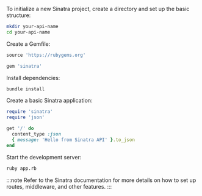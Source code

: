 To initialize a new Sinatra project, create a directory and set up the basic structure:

```bash
mkdir your-api-name
cd your-api-name
```

Create a Gemfile:

```ruby title="Gemfile"
source 'https://rubygems.org'

gem 'sinatra'
```

Install dependencies:

```bash
bundle install
```

Create a basic Sinatra application:

```ruby title="app.rb"
require 'sinatra'
require 'json'

get '/' do
  content_type :json
  { message: 'Hello from Sinatra API' }.to_json
end
```

Start the development server:

```bash
ruby app.rb
```

:::note
Refer to the Sinatra documentation for more details on how to set up routes, middleware, and other features.
:::
